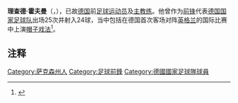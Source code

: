 {{Infobox football biography
| name = 理查德·霍夫曼
| image = [[File:Richard_Hofmann_VS.jpg|200px]]
| fullname = Richard Hofmann
| birth_date  = {{birth date|1906|02|8|df=yes}}
| birth_place = {{flag|German Empire}}[[梅拉内|梅拉内]]
| death_date  = {{death date and age|1983|05|5|1906|02|8|df=y}}
| cityofdeath = [[弗赖塔尔|弗赖塔尔]]
| countryofdeath = {{DDR}}
| height = 
| position = 
| youthyears1 = 
| youthclubs1 = 
| years1 = 1922-1927 
| years2 = 1927-1947
| clubs1 = 梅拉内 
| clubs2 = [[德累斯顿足球俱乐部|德累斯顿]] 
| clubs3 = 海恩斯贝格 
| caps1 = 
| goals1 = 
| nationalyears1 = 1927-1933
| nationalteam1 = [[德国国家足球队|德国]]
| nationalcaps1 = 25  
| nationalgoals1 = 24
}}
'''理查德·霍夫曼'''（{{lang-de|'''Richard Hofmann'''}}，{{bd|1906年|2月8日|1983年|5月5日|catIdx=Hofmann, Richard}}），已故[[德国|德国]]前[[足球|足球]][[运动员|运动员]]及[[主教练|主教练]]。他曾作为[[前鋒_(足球)|前锋]]代表[[德国国家足球队|德国国家足球队]]出场25次并射入24球，当中包括在德国首次客场对阵[[英格兰|英格兰]]的国际比赛中上演[[帽子戏法|帽子戏法]]<ref>{{Cite web |url=http://www.abseits-soccer.com/people.html |title=German Soccer Personalities: Richard Hofmann |accessdate=2013-08-05 |archive-date=2008-12-22 |archive-url=https://web.archive.org/web/20081222060001/http://www.abseits-soccer.com/people.html |dead-url=no }}</ref>。

==注释==
{{reflist}}

{{DEFAULTSORT:Hofmann, Richard}}
[[Category:萨克森州人|Category:萨克森州人]]
[[Category:足球前鋒|Category:足球前鋒]]
[[Category:德國國家足球隊球員|Category:德國國家足球隊球員]]